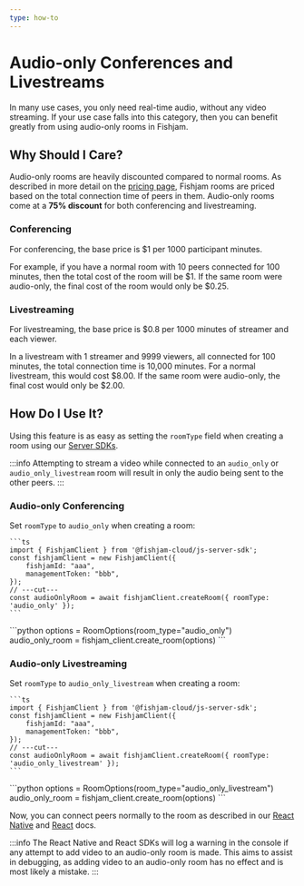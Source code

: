 ```yaml
---
type: how-to
---
```



# Audio-only Conferences and Livestreams

In many use cases, you only need real-time audio, without any video streaming.
If your use case falls into this category, then you can benefit greatly from using audio-only rooms in Fishjam.

## Why Should I Care?

Audio-only rooms are heavily discounted compared to normal rooms.
As described in more detail on the [pricing page](https://fishjam.io/#pricing), Fishjam rooms are priced based on the total connection time of peers in them.
Audio-only rooms come at a **75% discount** for both conferencing and livestreaming.

### Conferencing

For conferencing, the base price is $1 per 1000 participant minutes.

For example, if you have a normal room with 10 peers connected for 100 minutes, then the total cost of the room will be $1.
If the same room were audio-only, the final cost of the room would only be $0.25.

### Livestreaming

For livestreaming, the base price is $0.8 per 1000 minutes of streamer and each viewer.

In a livestream with 1 streamer and 9999 viewers, all connected for 100 minutes, the total connection time is 10,000 minutes.
For a normal livestream, this would cost $8.00.
If the same room were audio-only, the final cost would only be $2.00.

## How Do I Use It?

Using this feature is as easy as setting the `roomType` field when creating a room using our [Server SDKs](../../how-to/backend/server-setup).

:::info
Attempting to stream a video while connected to an `audio_only` or `audio_only_livestream` room will result in only the audio being sent to the other peers.
:::

### Audio-only Conferencing

Set `roomType` to `audio_only` when creating a room:

<Tabs groupId="language">
  <TabItem value="ts" label="Typescript">
  
    ```ts
    import { FishjamClient } from '@fishjam-cloud/js-server-sdk';
    const fishjamClient = new FishjamClient({
        fishjamId: "aaa",
        managementToken: "bbb",
    });
    // ---cut---
    const audioOnlyRoom = await fishjamClient.createRoom({ roomType: 'audio_only' });
    ```
  </TabItem>
  <TabItem value="python" label="Python">
    ```python
    options = RoomOptions(room_type="audio_only")
    audio_only_room = fishjam_client.create_room(options)
    ```
  </TabItem>
</Tabs>

### Audio-only Livestreaming

Set `roomType` to `audio_only_livestream` when creating a room:

<Tabs groupId="language">
  <TabItem value="ts" label="Typescript">
  
    ```ts
    import { FishjamClient } from '@fishjam-cloud/js-server-sdk';
    const fishjamClient = new FishjamClient({
        fishjamId: "aaa",
        managementToken: "bbb",
    });
    // ---cut---
    const audioOnlyRoom = await fishjamClient.createRoom({ roomType: 'audio_only_livestream' });
    ```
  </TabItem>
  <TabItem value="python" label="Python">
    ```python
    options = RoomOptions(room_type="audio_only_livestream")
    audio_only_room = fishjam_client.create_room(options)
    ```
  </TabItem>
</Tabs>

Now, you can connect peers normally to the room as described in our [React Native](../../how-to/react-native/connecting) and [React](../../how-to/react/connecting) docs.

:::info
The React Native and React SDKs will log a warning in the console if any attempt to add video to an audio-only room is made.
This aims to assist in debugging, as adding video to an audio-only room has no effect and is most likely a mistake.
:::
